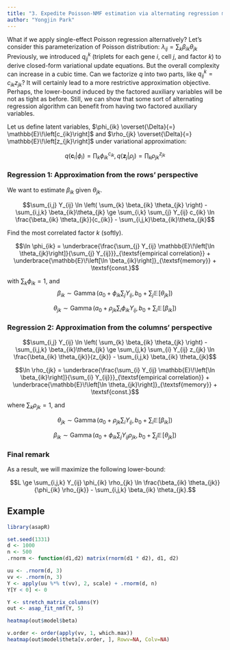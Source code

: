 ```yaml
---
title: "3. Expedite Poisson-NMF estimation via alternating regression models"
author: "Yongjin Park"
---
```


What if we apply single-effect Poisson regression alternatively? Let's consider this parameterization of Poisson distribution: $\lambda_{ij} = \sum_{k} \beta_{ik} \theta_{jk}$ Previously, we introduced $q_{ij}^{k}$ (triplets for each gene $i$, cell $j$, and factor $k$) to derive closed-form variational update equations. But the overall complexity can increase in a cubic time. Can we factorize $q$ into two parts, like $q_{ij}^{k} = c_{ik} z_{jk}$? It will certainly lead to a more restrictive approximation objective. Perhaps, the lower-bound induced by the factored auxiliary variables will be not as tight as before. Still, we can show that some sort of alternating regression algorithm can benefit from having two factored auxiliary variables.

Let us define latent variables, $\phi_{ik} \overset{\Delta}{=} \mathbb{E}\!\left[c_{ik}\right]$  and $\rho_{jk} \overset{\Delta}{=} \mathbb{E}\!\left[z_{jk}\right]$ under variational approximation:

$$q(\mathbf{c}_{i}|\phi_{i}) = \prod_{k} \phi_{ik}^{c_{ik}}, \, q(\mathbf{z}_{j}|\rho_{j}) = \prod_{k} \rho_{jk}^{z_{jk}}$$

### Regression 1: Approximation from the rows' perspective

We want to estimate $\beta_{ik}$ given $\theta_{jk}$.

$$\sum_{i,j} Y_{ij} \ln \left( \sum_{k} \beta_{ik} \theta_{jk} \right)
- \sum_{i,j,k} \beta_{ik}\theta_{jk}
\ge
\sum_{i,k} \sum_{j} Y_{ij} c_{ik} \ln \frac{\beta_{ik} \theta_{jk}}{c_{ik}}
- \sum_{i,j,k}\beta_{ik}\theta_{jk}$$


Find the most correlated factor $k$ (softly).

$$\ln \phi_{ik} = \underbrace{\frac{\sum_{j} Y_{ij} \mathbb{E}\!\left[\ln \theta_{jk}\right]}{\sum_{j} Y_{ij}}}_{\textsf{empirical correlation}}
+  \underbrace{\mathbb{E}\!\left[\ln \beta_{ik}\right]}_{\textsf{memory}} + \textsf{const.}$$

with $\sum_{k} \phi_{ik} = 1$, and
$$\beta_{ik} \sim \operatorname{Gamma}\left(
a_{0} + \phi_{ik} \sum_{j} Y_{ij}, \,
b_{0} + \sum_{j} \mathbb{E}\!\left[\theta_{jk}\right]
\right)$$

$$\theta_{jk} \sim \operatorname{Gamma}\left(
a_0 + \rho_{jk}  \sum_{i} \phi_{ik} Y_{ij} ,\,
b_0 + \sum_{i} \mathbb{E}\!\left[\beta_{ik}\right]
\right)$$

### Regression 2: Approximation from the columns' perspective

$$\sum_{i,j} Y_{ij} \ln \left( \sum_{k} \beta_{ik} \theta_{jk} \right)
- \sum_{i,j,k} \beta_{ik}\theta_{jk}
\ge
\sum_{j,k} \sum_{i} Y_{ij} z_{jk} \ln \frac{\beta_{ik} \theta_{jk}}{z_{jk}}
- \sum_{i,j,k} \beta_{ik} \theta_{jk}$$

$$\ln \rho_{jk}
=
\underbrace{\frac{\sum_{i} Y_{ij} \mathbb{E}\!\left[\ln \beta_{ik}\right]}{\sum_{i} Y_{ij}}}_{\textsf{empirical correlation}}
+ \underbrace{\mathbb{E}\!\left[\ln \theta_{jk}\right]}_{\textsf{memory}}
+ \textsf{const.}$$

where $\sum_{k} \rho_{jk} = 1$, and

$$\theta_{jk} \sim \operatorname{Gamma}\left(
a_{0} + \rho_{jk} \sum_{i} Y_{ij},\,
b_{0} + \sum_{i} \mathbb{E}\!\left[\beta_{ik}\right]
\right)$$


$$\beta_{ik} \sim  \operatorname{Gamma}\left(
a_{0} +  \phi_{ik} \sum_{j} Y_{ij} \rho_{jk}, \,
b_{0} + \sum_{j} \mathbb{E}\!\left[\theta_{jk}\right]
\right)$$


### Final remark

As a result, we will maximize the following lower-bound:

$$L
\ge
\sum_{i,j,k} Y_{ij} \phi_{ik} \rho_{jk} \ln \frac{\beta_{ik} \theta_{jk}}{\phi_{ik} \rho_{jk}}
- \sum_{i,j,k} \beta_{ik} \theta_{jk}.$$


## Example

```r
library(asapR)

set.seed(1331)
d <- 1000
n <- 500
.rnorm <- function(d1,d2) matrix(rnorm(d1 * d2), d1, d2)

uu <- .rnorm(d, 3)
vv <- .rnorm(n, 3)
Y <- apply(uu %*% t(vv), 2, scale) + .rnorm(d, n)
Y[Y < 0] <- 0

Y <- stretch_matrix_columns(Y)
out <- asap_fit_nmf(Y, 5)
```

```r
heatmap(out$model$beta)
```

```r
v.order <- order(apply(vv, 1, which.max))
heatmap(out$model$theta[v.order, ], Rowv=NA, Colv=NA)
```

